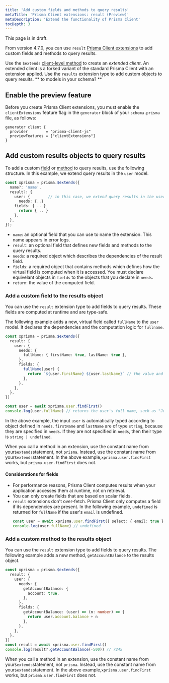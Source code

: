 ```yaml
---
title: 'Add custom fields and methods to query results'
metaTitle: 'Prisma Client extensions: result (Preview)'
metaDescription: 'Extend the functionality of Prisma Client'
tocDepth: 3
---
```


<TopBlock>

<Admonition type="warning">

This page is in draft.

</Admonition>

From version 4.7.0, you can use `result` [Prisma Client extensions](/concepts/components/prisma-client/client-extensions) to add custom fields and methods to query results.

Use the `$extends` [client-level method](/reference/api-reference/prisma-client-reference#client-methods) to create an _extended client_. An extended client is a forked variant of the standard Prisma Client with an extension applied. Use the `results` extension type to add custom objects to query results. ** to models in your schema? **

</TopBlock>

## Enable the preview feature

Before you create Prisma Client extensions, you must enable the `clientExtensions` feature flag in the `generator` block of your `schema.prisma` file, as follows:

```prisma
generator client {
  provider        = "prisma-client-js"
  previewFeatures = ["clientExtensions"]
}
```

## Add custom results objects to query results

To add a custom [field](#add-a-custom-field-to-the-results-object) or [method](#add-a-custom-method-to-the-results-object) to query results, use the following structure. In this example, we extend query results in the `user` model.

```ts
const xprisma = prisma.$extends({
  name?: 'name',
  result?: {
    user: {        // in this case, we extend query results in the user model
      needs: {..}
    fields: { .. }
      return { .. }
    },
  },
});
```

- `name`: an optional field that you can use to name the extension. This name appears in error logs.
- `result`: an optional field that defines new fields and methods to the query results.
- `needs`: a required object which describes the dependencies of the result field.
- `fields`: a required object that contains methods which defines how the virtual field is computed when it is accessed. You must declare equivelant objects in `fields` to the objects that you declare in `needs`.
- `return`: the value of the computed field.

### Add a custom field to the results object

You can use the `result` extension type to add fields to query results. These fields are computed at runtime and are type-safe.

The following example adds a new, virtual field called `fullName` to the `user` model. It declares the dependencies and the computation logic for `fullname`.

```ts
const xprisma = prisma.$extends({
  result: {
    user: {
      needs: {
        fullName: { firstName: true, lastName: true },
      },
      fields: {
        fullName(user) {
          return `${user.firstName} ${user.lastName}` // the value and type that will be available on the result (in this case, the type is string)
        },
      },
    },
  },
})

const user = await xprisma.user.findFirst()
console.log(user.fullName) // returns the user's full name, such as "John Doe"
```

In the above example, the input `user` is automatically typed according to object defined in `needs`. `firstName` and `lastName` are of type `string`, because they are specified in `needs`. If they are not specified in `needs`, then their type is `string | undefined`.

When you call a method in an extension, use the constant name from your`$extends`statement, not `prisma`. Instead, use the constant name from your`$extends`statement. In the above example,`xprisma.user.findFirst` works, but `prisma.user.findFirst` does not.

#### Considerations for fields

- For performance reasons, Prisma Client computes results when your application accesses them at runtime, not on retrieval.
- You can only create fields that are based on scalar fields.
- `result` extensions don't over-fetch. Prisma Client only computes a field if its dependencies are present. In the following example, `undefined` is returned for `fullName` if the user's `email` is undefined.
  ```ts
  const user = await xprisma.user.findFirst({ select: { email: true }))
  console.log(user.fullName) // undefined
  ```

### Add a custom method to the results object

You can use the `result` extension type to add fields to query results. The following example adds a new method, `getAccountBalance` to the results object.

```ts
const xprisma = prisma.$extends({
  result: {
    user: {
      needs: {
        getAccountBalance: {
          account: true,
        },
      },
      fields: {
        getAccountBalance: (user) => (n: number) => {
          return user.account.balance + n
        },
      },
    },
  },
})
const result = await xprisma.user.findFirst()
console.log(result?.getAccountBalance(-500)) // 7245
```

When you call a method in an extension, use the constant name from your`$extends`statement, not `prisma`. Instead, use the constant name from your`$extends`statement. In the above example,`xprisma.user.findFirst` works, but `prisma.user.findFirst` does not.
